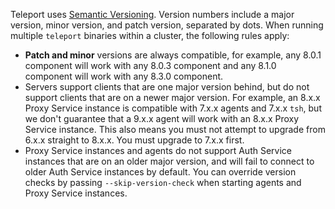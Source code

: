Teleport uses [Semantic Versioning](https://semver.org/). Version numbers
include a major version, minor version, and patch version, separated by dots.
When running multiple `teleport` binaries within a cluster, the following rules
apply:

- **Patch and minor** versions are always compatible, for example, any 8.0.1
  component will work with any 8.0.3 component and any 8.1.0 component will work
  with any 8.3.0 component.
- Servers support clients that are one major version behind, but do not support
  clients that are on a newer major version. For example, an 8.x.x Proxy Service
  instance is compatible with 7.x.x agents and 7.x.x `tsh`, but we don't
  guarantee that a 9.x.x agent will work with an 8.x.x Proxy Service instance.
  This also means you must not attempt to upgrade from 6.x.x straight to 8.x.x.
  You must upgrade to 7.x.x first.
- Proxy Service instances and agents do not support Auth Service instances that
  are on an older major version, and will fail to connect to older Auth Service
  instances by default. You can override version checks by passing
  `--skip-version-check` when starting agents and Proxy Service instances.
